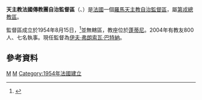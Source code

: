 {{Infobox Roman Catholic diocese
|Roman Catholic Diocese of = 法國傳教團自治監督區
|Latin name of diocese = Praelatura Territorialis Missionis Galliae seu Pontiniacensis
|image =Abbaye Pontigny.jpg
|caption =蓬蒂尼修道院
|location = [[法國|法國]]
|territory =
|population =800
|rite = 拉丁禮
|patron =
|province = 第戎
|established = 1954年
|cathedral = [[蓬蒂尼修道院|蓬蒂尼修道院]]
|副主教座堂 =
|leadership = 監督
|website =[http://catholique-mission-de-france.cef.fr/ 官方網頁]
|教宗 =
|metropolitan =
|ordinary =伊夫·弗朗索瓦·巴特納
|coadjutor bishop =
|emeritus =
}}
'''天主教法國傳教團自治監督區'''（{{lang-la|Praelatura Territorialis Missionis Galliae seu Pontiniacensis}}、{{lang-fr|Mission de France}}）是[[法國|法國]]一個[[羅馬天主教|羅馬天主教]][[自治監督區|自治監督區]]，屬[[天主教第戎總教區|第戎總教區]]。

監督區成立於1954年8月15日，<ref>{{cite journal
|journal=[[宗座公報|宗座公報]]
|publisher=梵蒂岡出版社
|date=1954年
|volume=46
|title=''Omnium ecclesiarum sollicitudo''
|page=2567-574
|url=http://www.vatican.va/archive/aas/documents/AAS%2046%20%5B1954%5D%20-%20ocr.pdf
|access-date=2013-11-23
|archive-date=2013-09-03
|archive-url=https://web.archive.org/web/20130903002740/http://www.vatican.va/archive/aas/documents/AAS%2046%20%5B1954%5D%20-%20ocr.pdf
|dead-url=no
}}</ref>並無轄區，教座位於[[蓬蒂尼|蓬蒂尼]]。2004年有教友800人、七名執事。現任監督為[[伊夫·弗朗索瓦·巴特納|伊夫·弗朗索瓦·巴特納]]。
==參考資料==
{{reflist}}
{{法國天主教教區}}
[[Category:自治監督區|M]]
[[Category:法國天主教教區|M]]
[[Category:1954年法國建立|Category:1954年法國建立]]